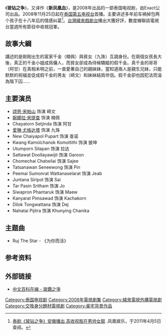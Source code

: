 {{Infobox Television
| bgcolour             = #B792A3
| show_name            = 玻鑽之爭
| original_name        = แก้วล้อมเพชร<br>Kaew Lorm Petch
| image                = 
| caption              = 
| show_name_2          = 
| genre                = 愛情文藝
| format               = 
| creator              =
| developer            = 
| writer               =  
| director             =  Sun Srikaewlor
| creative_director    =
| presenter            = 
| starring             = [[颂恩·宋帕山|颂恩·宋帕山]]<br> [[婉娜拉·宋提查|婉娜拉·宋提查]]<br> [[爱琳·尤格达塔|爱琳·尤格达塔]]<br> Chayatorn Setjinda<br> Chaiyapol Pupart
| slogan               = 
| judges               = 
| voices               = 
| narrated             = 
| theme_music_composer = 
| opentheme            = 
| endtheme             = 
| composer             = 
| country              = {{模板:THA}}
| language             = [[泰語|泰語]]
| num_seasons          = <!-- or num_series -->
| num_episodes         = 35
| list_episodes        = 
| executive_producer   = 
| producer             = 
| supervising_producer = 
| editor               = 
| location             = 
| cinematography       = 
| camera               = 
| runtime              = 40分钟/1小時（含广告）
| company              = Exact
| distributor          = 
| channel              = {{flagicon|Thailand}}[[泰國第5電視臺|5頻道]]
| picture_format       = 
| audio_format         = 
| first_run            = {{THA}}
| first_aired          = 2008年11月25日
| last_aired           = 2008年
| channel_1            = 
| picture_format_1     = 
| audio_format_1       = 
| first_run_1          =
| first_aired_1        = 
| last_aired_1         = 
| status               = 
| preceded_by          = 
| followed_by          = 
| related              = 
| website              =  
| production_website   = 
}}
《'''玻钻之争'''》，又译作《'''新凤凰血'''》，是2008年出品的一部泰国电视剧，由Exact公司出品。2008年11月25日起在[[泰国第五电视台|泰国第五电视台]]首播。主要讲述多年前车祸掉包两个孩子在十八年后的情感纠葛<ref>[http://ent.ifeng.com/tv/news/zongyi/detail_2011_04/02/5526447_0.shtml 泰剧《玻钻之争》安徽播出 高收视胜在男帅女靓] {{Wayback|url=http://ent.ifeng.com/tv/news/zongyi/detail_2011_04/02/5526447_0.shtml |date=20110728124716 }}.凤凰娱乐，于2011年4月5日查阅。</ref>。[[台灣|台灣]][[緯來戲劇台|緯來戲劇台]]播出大獲好評，數度蟬聯該電視台當週所有節目中收視冠軍。

==故事大綱==
講述的是剛剛出生的富家千金（楠佩）與貧女（九珠）互調身份。在兩個女孩長大後，真正的千金小姐成爲傭人，而貧女卻成為侍候驕縱的假千金。真千金的哥哥（阿甘）在真相未明之前，一直愛著自己的親妹妹，當知道兩人是親生兄妹，只能默默的祝福並促成假千金的男友（崎文）和妹妹結爲伴侶。假千金卻也因犯法而淪為階下囚……

==主要演员==
*[[颂恩·宋帕山|颂恩·宋帕山]]  饰演 崎文
*[[婉娜拉·宋提查|婉娜拉·宋提查]] 饰演 楠佩
*Chayatorn Setjinda  饰演 阿甘
*[[爱琳·尤格达塔|爱琳·尤格达塔]]  饰演 九珠
*New Chaiyapol Pupart 饰演 查诺
*Kwang Kamolchanok Komoltithi 饰演 披坤
*Utumporn Silapan 饰演 拉达
*Sattawat Doollayawijit 饰演 Garoon
*Chomechai Chatwilai 饰演 Sajee
*Tatsanawan Seneewong 饰演 Pin
*Peemai Sumonrat Wattanaselarat 饰演 Jeab　
*Juntana Siripol 饰演 Sai
*Tar Pasin Sritham 饰演 Jo
*Siwapron Phantaruk 饰演 Maew
*Kanyarat Pimsawad 饰演 Kachakorn
*Dilok Tongwattana 饰演 Dej
*Nahatai Pijitra 饰演 Khunying Chanika

==主题曲==
*Ruj The Star - 《为你而活》

==参考资料==
{{reflist}}

==外部链接==
*[https://web.archive.org/web/20120824001535/http://www.zwbk.org/zh-tw/Lemma_Show/104247.aspx 中文百科在線 - 玻鑽之爭]

{{電視節目的變遷
|電視台= {{CHNML}} [[安徽卫视|安徽卫视]]
|播放檔次= 每天 22:18-23:10
|節目名稱= 玻钻之争<br />（2011.3.7-2011.4.14）
|上一節目= [[幸福最晴天|幸福最晴天]] <br>（2011.2.9-2011.3.2）
|下一節目= [[爱在旅途|爱在旅途]]<br>（2011.4.18-2011.5.4）
}}
{{電視節目的變遷
| 電視台= {{flagicon|Taiwan}} 台灣 [[緯來戲劇台|緯來戲劇台]]
| 播放檔次= 星期一至五18:00-20:00<br />8/16起19:00-20:00首播，隔日18:00-19:00重播
| 節目名稱= 玻鑽之爭<br />（2012.8.15 - 2012.9.26）
| 上一節目= [[善德女王_(韓國電視劇)|善德女王]]<br />（2012.6.4 - 2012.8.14）
| 下一節目= [[明天依然爱你|明天我依然愛你]]<br />（2012.9.27 - 2012.11.08）
|2電視台= {{flagicon|Taiwan}} 台灣 [[緯來戲劇台|緯來戲劇台]]
|2播放檔次= 星期六至日21:00-23:00 
|2節目名稱= 玻鑽之爭(重播)<br />（2012.9.29 - 2012.11.18）
|2上一節目= [[亂世英雄呂不韋|亂世英雄呂不韋]]（19:00-22:00）<br />（2012.08.25 - 2012.09.23）
----
[[Sign_(韓國電視劇)|白色追緝令Sign]]（22:00-23:00）<br />（2012.07.07 - 2012.09.23）
|2下一節目=<br />（2012.11.24 - 2012.）
}}

{{安徽卫视电视剧}}
{{DEFAULTSORT:Kæw lxm phechr}}
[[Category:泰国电视剧|Category:泰国电视剧]]
[[Category:2008年電視劇集|Category:2008年電視劇集]]
[[Category:緯來電視外購電視劇|Category:緯來電視外購電視劇]]
[[Category:交換身分題材電視劇|Category:交換身分題材電視劇]]
[[Category:豪宅背景作品|Category:豪宅背景作品]]